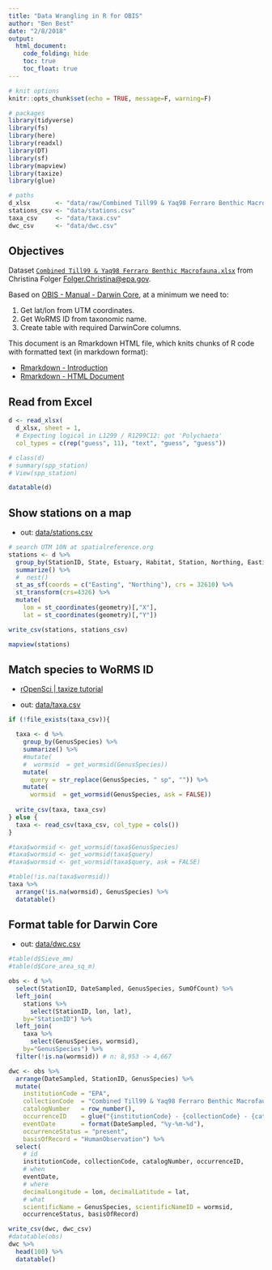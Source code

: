 ```yaml
---
title: "Data Wrangling in R for OBIS"
author: "Ben Best"
date: "2/8/2018"
output:
  html_document:
    code_folding: hide
    toc: true
    toc_float: true
---
```


```r
# knit options
knitr::opts_chunk$set(echo = TRUE, message=F, warning=F)

# packages
library(tidyverse)
library(fs)
library(here)
library(readxl)
library(DT)
library(sf)
library(mapview)
library(taxize)
library(glue)

# paths
d_xlsx       <- "data/raw/Combined Till99 & Yaq98 Ferraro Benthic Macrofauna.xlsx"
stations_csv <- "data/stations.csv"
taxa_csv     <- "data/taxa.csv"
dwc_csv      <- "data/dwc.csv"
```

## Objectives

Dataset [`Combined Till99 & Yaq98 Ferraro Benthic Macrofauna.xlsx`](https://github.com/bbest/ioos-bio-tidyr/raw/gh-pages/data/raw/Combined%20Till99%20%26%20Yaq98%20Ferraro%20Benthic%20Macrofauna.xlsx) from Christina Folger <Folger.Christina@epa.gov>.

Based on [OBIS - Manual - Darwin Core](http://www.iobis.org/manual/darwincore/), at a minimum we need to:

1. Get lat/lon from UTM coordinates.
1. Get WoRMS ID from taxonomic name.
1. Create table with required DarwinCore columns.

This document is an Rmarkdown HTML file, which knits chunks of R code with formatted text (in markdown format): 

* [Rmarkdown - Introduction](https://rmarkdown.rstudio.com/lesson-1.html)
* [Rmarkdown - HTML Document](https://rmarkdown.rstudio.com/html_document_format.html)

## Read from Excel

```r
d <- read_xlsx(
  d_xlsx, sheet = 1,
  # Expecting logical in L1299 / R1299C12: got 'Polychaeta'
  col_types = c(rep("guess", 11), "text", "guess", "guess"))

# class(d)
# summary(spp_station)
# View(spp_station)

datatable(d)
```

## Show stations on a map

- out: [data/stations.csv](https://github.com/bbest/ioos-bio-tidyr/blob/gh-pages/data/stations.csv)

```r
# search UTM 10N at spatialreference.org
stations <- d %>%
  group_by(StationID, State, Estuary, Habitat, Station, Northing, Easting) %>%
  summarize() %>%
  #  nest()
  st_as_sf(coords = c("Easting", "Northing"), crs = 32610) %>%
  st_transform(crs=4326) %>%
  mutate(
    lon = st_coordinates(geometry)[,"X"],
    lat = st_coordinates(geometry)[,"Y"])

write_csv(stations, stations_csv)

mapview(stations)
```

## Match species to WoRMS ID

- [rOpenSci | taxize tutorial](https://ropensci.org/tutorials/taxize_tutorial/)

- out: [data/taxa.csv](https://github.com/bbest/ioos-bio-tidyr/blob/gh-pages/data/taxa.csv)

```r
if (!file_exists(taxa_csv)){

  taxa <- d %>%
    group_by(GenusSpecies) %>%
    summarize() %>%
    #mutate(
    #  wormsid  = get_wormsid(GenusSpecies))
    mutate(
      query = str_replace(GenusSpecies, " sp", "")) %>%
    mutate(
      wormsid  = get_wormsid(GenusSpecies, ask = FALSE))  
  
  write_csv(taxa, taxa_csv)
} else {
  taxa <- read_csv(taxa_csv, col_type = cols())
}

#taxa$wormsid <- get_wormsid(taxa$GenusSpecies)
#taxa$wormsid <- get_wormsid(taxa$query)
#taxa$wormsid <- get_wormsid(taxa$query, ask = FALSE)

#table(!is.na(taxa$wormsid))
taxa %>%
  arrange(!is.na(wormsid), GenusSpecies) %>%
  datatable()
```

## Format table for Darwin Core

- out: [data/dwc.csv](https://github.com/bbest/ioos-bio-tidyr/blob/gh-pages/data/dwc.csv)


```r
#table(d$Sieve_mm)
#table(d$Core_area_sq_m)

obs <- d %>%
  select(StationID, DateSampled, GenusSpecies, SumOfCount) %>%
  left_join(
    stations %>%
      select(StationID, lon, lat), 
    by="StationID") %>%
  left_join(
    taxa %>%
      select(GenusSpecies, wormsid), 
    by="GenusSpecies") %>%
  filter(!is.na(wormsid)) # n: 8,953 -> 4,667

dwc <- obs %>%
  arrange(DateSampled, StationID, GenusSpecies) %>%
  mutate(
    institutionCode = "EPA",
    collectionCode  = "Combined Till99 & Yaq98 Ferraro Benthic Macrofauna",
    catalogNumber   = row_number(),
    occurrenceID    = glue("{institutionCode} - {collectionCode} - {catalogNumber}"), 
    eventDate       = format(DateSampled, "%y-%m-%d"),
    occurrenceStatus = "present",
    basisOfRecord = "HumanObservation") %>%
  select(
    # id
    institutionCode, collectionCode, catalogNumber, occurrenceID,
    # when
    eventDate, 
    # where
    decimalLongitude = lon, decimalLatitude = lat,
    # what
    scientificName = GenusSpecies, scientificNameID = wormsid,
    occurrenceStatus, basisOfRecord)

write_csv(dwc, dwc_csv)
#datatable(obs)
dwc %>%
  head(100) %>%
  datatable()
```

